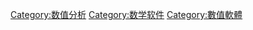 {{catmore}}

[[Category:数值分析|Category:数值分析]]
[[Category:数学软件|Category:数学软件]]
[[Category:數值軟體|Category:數值軟體]]